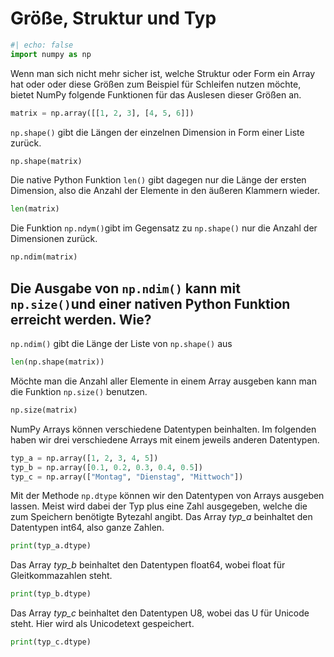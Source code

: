 # Größe, Struktur und Typ

```python
#| echo: false
import numpy as np
```

Wenn man sich nicht mehr sicher ist, welche Struktur oder Form ein Array hat oder 
oder diese Größen zum Beispiel für Schleifen nutzen möchte, bietet NumPy 
folgende Funktionen für das Auslesen dieser Größen an.

```python
matrix = np.array([[1, 2, 3], [4, 5, 6]])
```

`np.shape()` gibt die Längen der einzelnen Dimension in Form einer Liste zurück. 
```python
np.shape(matrix)
```

Die native Python Funktion `len()` gibt dagegen nur die Länge der ersten 
Dimension, also die Anzahl der Elemente in den äußeren Klammern wieder. 
```python
len(matrix)
```

Die Funktion `np.ndym()`gibt im Gegensatz zu `np.shape()` nur die Anzahl der 
Dimensionen zurück. 

```python
np.ndim(matrix)
```

::: {.callout-tip collapse="true"}
## Die Ausgabe von `np.ndim()` kann mit `np.size()`und einer nativen Python Funktion erreicht werden. Wie?

`np.ndim()` gibt die Länge der Liste von `np.shape()` aus
```python
len(np.shape(matrix))
```
:::

Möchte man die Anzahl aller Elemente in einem Array ausgeben kann man die 
Funktion `np.size()` benutzen.

```python
np.size(matrix)
```

NumPy Arrays können verschiedene Datentypen beinhalten. Im folgenden haben wir 
drei verschiedene Arrays mit einem jeweils anderen Datentypen.

```python
typ_a = np.array([1, 2, 3, 4, 5])
typ_b = np.array([0.1, 0.2, 0.3, 0.4, 0.5])
typ_c = np.array(["Montag", "Dienstag", "Mittwoch"])
```

Mit der Methode `np.dtype` können wir den Datentypen von Arrays ausgeben lassen. 
Meist wird dabei der Typ plus eine Zahl ausgegeben, welche die zum Speichern 
benötigte Bytezahl angibt. Das Array *typ_a* beinhaltet den Datentypen int64, 
also ganze Zahlen.

```python
print(typ_a.dtype)
```

Das Array *typ_b* beinhaltet den Datentypen float64, wobei float für 
Gleitkommazahlen steht.

```python
print(typ_b.dtype)
```

Das Array *typ_c* beinhaltet den Datentypen U8, wobei das U für Unicode steht. 
Hier wird als Unicodetext gespeichert.

```python
print(typ_c.dtype)
```

